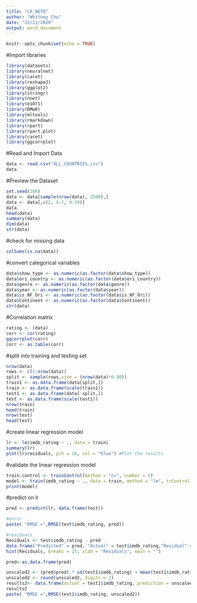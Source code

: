 ---
title: "LR_NETO"
author: "Whitney Chu"
date: "22/11/2020"
output: word_document
---

```{r setup, include=FALSE}
knitr::opts_chunk$set(echo = TRUE)
```

#Import libraries
```{r}
library(datasets)
library(neuralnet)
library(caret)
library(reshape2)
library(ggplot2)
library(stringr)
library(nnet)
library(e1071)
library(DMwR)
library(mltools)
library(rmarkdown)
library(rpart)
library(rpart.plot)
library(caret)
library(ggcorrplot)
```

#Read and Import Data
```{r}
data <- read.csv("ALL_COUNTRIES.csv")
data
```

#Preview the Dataset
```{r}
set.seed(100)
data <- data[sample(nrow(data), 2500),]
data <- data[,c(2, 4:7, 9:10)]
data
head(data)
summary(data)
dim(data)
str(data)
```

#check for missing data
```{r}
colSums(is.na(data))
```

#convert categorical variables
```{r}
data$show_type <- as.numeric(as.factor(data$show_type))
data$ori_country <- as.numeric(as.factor(data$ori_country))
data$genre <- as.numeric(as.factor(data$genre))
data$year <- as.numeric(as.factor(data$year))
data$is_NF_Ori <- as.numeric(as.factor(data$is_NF_Ori))
data$Continent <- as.numeric(as.factor(data$Continent))
str(data)
```

#Correlation matrix
```{r}
rating <- (data)
corr <- cor(rating)
ggcorrplot(corr)
corr <- as.table(corr)
```

#split into training and testing set 
```{r}
nrow(data)
rows <- c(1:nrow(data))
split <- sample(rows,size = (nrow(data)*0.80))
train1 <- as.data.frame(data[split,])
train <- as.data.frame(scale(train1))
test1 <- as.data.frame(data[-split,])
test <- as.data.frame(scale(test1))
nrow(train)
head(train)
nrow(test)
head(test)
```

#create linear regression model 
```{r}
lr <- lm(imdb_rating ~ ., data = train)
summary(lr)
plot(lr$residuals, pch = 16, col = "blue") #Plot the results
```

#validate the linear regression model
```{r}
train.control <- trainControl(method = "cv", number = 5)
model <- train(imdb_rating ~ ., data = train, method = "lm", trControl = train.control)
print(model)
```

#predict on lr 
```{r}
pred <- predict(lr, data.frame(test))

#error
paste( "RMSE =",RMSE(test$imdb_rating, pred))

#residuals
Residuals <- test$imdb_rating - pred
data.frame("Predicted" = pred, "Actual" = test$imdb_rating,"Residual" = Residuals )
hist(Residuals, breaks = 25, xlab = "Residuals", main = "")

pred<-as.data.frame(pred)

unscaled2 <- (pred$pred) * sd(test1$imdb_rating) + mean(test1$imdb_rating)
unscaled2 <- round(unscaled2, digits = 2)
results2<- data.frame(actual = test1$imdb_rating, prediction = unscaled2)
results2
paste( "RMSE =",RMSE(test1$imdb_rating, unscaled2))
```



